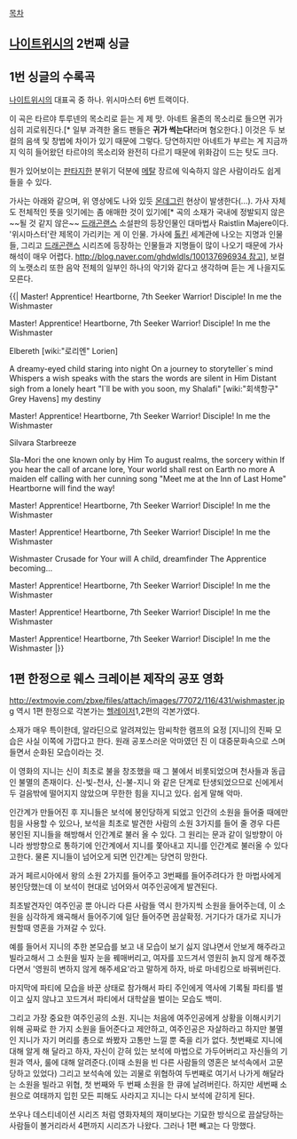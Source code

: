 [[목차]]
== [[나이트위시]]의 2번째 싱글 ==

== 1번 싱글의 수록곡 ==

[[나이트위시]]의 대표곡 중 하나. 위시마스터 6번 트랙이다. 

{{{#!html
<object width="480" height="385"><param name="movie" value="http://www.youtube.com/v/gg5_mlQOsUQ?fs=1&amp;hl=ko_KR"></param><param name="allowFullScreen" value="true"></param><param name="allowscriptaccess" value="always"></param><embed src="http://www.youtube.com/v/gg5_mlQOsUQ?fs=1&amp;hl=ko_KR" type="application/x-shockwave-flash" allowscriptaccess="always" allowfullscreen="true" width="480" height="385"></embed></object>
}}}
이 곡은 타르야 투루넨의 목소리로 듣는 게 제 맛. 아네트 올존의 목소리로 들으면 귀가 심히 괴로워진다.[* 일부 과격한 올드 팬들은 '''귀가 썩는다!'''라며 혐오한다.] 이것은 두 보컬의 음색 및 창법에 차이가 있기 때문에 그렇다. 당연하지만 아네트가 부르는 게 지금까지 익히 들어왔던 타르야의 목소리와 완전히 다르기 때문에 위화감이 드는 탓도 크다.

뭔가 있어보이는 [[판타지]]한 분위기 덕분에 [[메탈]] 장르에 익숙하지 않은 사람이라도 쉽게 들을 수 있다.

가사는 아래와 같으며, 위 영상에도 나와 있듯 [[몬데그린]] 현상이 발생한다(…). 가사 자체도 전체적인 뜻을 잇기에는 좀 애매한 것이 있기에[* 곡의 소재가 국내에 정발되지 않은 ~~될 것 같지 않은~~ [[드래곤랜스]] 소설판의 등장인물인 대마법사 Raistlin Majere이다. '위시마스터'란 제목이 가리키는 게 이 인물. 가사에 [[톨킨]] 세계관에 나오는 지명과 인물들, 그리고 [[드래곤랜스]] 시리즈에 등장하는 인물들과 지명들이 많이 나오기 때문에 가사 해석이 매우 어렵다. [[http://blog.naver.com/ghdwldls/100137696934 참고]]], 보컬의 노랫소리 또한 음악 전체의 일부인 하나의 악기와 같다고 생각하며 듣는 게 나을지도 모른다.

{{|
Master!
Apprentice!
Heartborne, 7th Seeker
Warrior!
Disciple!
In me the Wishmaster

Master!
Apprentice!
Heartborne, 7th Seeker
Warrior!
Disciple!
In me the Wishmaster

Elbereth
[wiki:"로리엔" Lorien]

A dreamy-eyed child staring into night
On a journey to storyteller`s mind
Whispers a wish speaks with the stars the words are silent in Him
Distant sigh from a lonely heart
"I`ll be with you soon, my Shalafi"
[wiki:"회색항구" Grey Havens] my destiny

Master!
Apprentice!
Heartborne, 7th Seeker
Warrior!
Disciple!
In me the Wishmaster

Silvara
Starbreeze

Sla-Mori the one known only by Him
To august realms, the sorcery within
If you hear the call of arcane lore,
Your world shall rest on Earth no more
A maiden elf calling with her cunning song
"Meet me at the Inn of Last Home"
Heartborne will find the way!

Master!
Apprentice!
Heartborne, 7th Seeker
Warrior!
Disciple!
In me the Wishmaster

Master!
Apprentice!
Heartborne, 7th Seeker
Warrior!
Disciple!
In me the Wishmaster

Wishmaster
Crusade for Your will
A child, dreamfinder
The Apprentice becoming...

Master!
Apprentice!
Heartborne, 7th Seeker
Warrior!
Disciple!
In me the Wishmaster

Master!
Apprentice!
Heartborne, 7th Seeker
Warrior!
Disciple!
In me the Wishmaster

Master!
Apprentice!
Heartborne, 7th Seeker
Warrior!
Disciple!
In me the Wishmaster 
|}}



== 1편 한정으로 웨스 크레이븐 제작의 공포 영화 ==
http://extmovie.com/zbxe/files/attach/images/77072/116/431/wishmaster.jpg
역시 1편 한정으로 각본가는 [[헬레이저]]1,2편의 각본가였다. 

소재가 매우 특이한데, 알라딘으로 알려져있는 맘씨착한 램프의 요정 [지니]의 진짜 모습은 사실 이쪽에 가깝다고 한다. 원래 공포스러운 악마였던 진 이 대중문화속으로 스며들면서 순화된 모습이라는 것.

이 영화의 지니는 신이 최초로 불을 창조했을 때 그 불에서 비롯되었으며 천사들과 동급인 불멸의 존재이다. 신-빛-천사, 신-불-지니 와 같은 단계로 탄생되었으므로 신에게서 두 걸음밖에 떨어지지 않았으며 무한한 힘을 지니고 있다. 쉽게 말해 악마.

인간계가 만들어진 후 지니들은 보석에 봉인당하게 되었고 인간의 소원을 들어줄 때에만 힘을 사용할 수 있으나, 보석을 최초로 발견한 사람의 소원 3가지를 들어 줄 경우 다른 봉인된 지니들을 해방해서 인간계로 불러 올 수 있다. 그 원리는 문과 같이 일방향이 아니라 쌍방향으로 통하기에 인간계에서 지니를 쫓아내고 지니를 인간계로 불러올 수 있다고한다. 물론 지니들이 넘어오게 되면 인간계는 당연히 망한다.

과거 페르시아에서 왕의 소원 2가지를 들어주고 3번째를 들어주려다가 한 마법사에게 봉인당했는데 이 보석이 현대로 넘어와서 여주인공에게 발견된다.

최초발견자인 여주인공 뿐 아니라 다른 사람들 역시 한가지씩 소원을 들어주는데, 이 소원을 심각하게 왜곡해서 들어주기에 일단 들어주면 끔살확정. 거기다가 대가로 지니가 원할때 영혼을 가져갈 수 있다.

예를 들어서 지니의 추한 본모습를 보고 내 모습이 보기 싫지 않냐면서 안보게 해주라고 빌라고해서 그 소원을 빌자 눈을 꿰매버리고, 여자를 꼬드겨서 영원히 늙지 않게 해주겠다면서 '영원히 변하지 않게 해주세요'라고 말하게 하자, 바로 마네킹으로 바꿔버린다. 

마지막에 파티에 모습을 바꾼 상태로 참가해서 파티 주인에게 역사에 기록될 파티를 벌이고 싶지 않냐고 꼬드겨서 파티에서 대학살을 벌이는 모습도 백미.

그리고 가장 중요한 여주인공의 소원.
지니는 처음에 여주인공에게 상황을 이해시키기 위해 공짜로 한 가지 소원을 들어준다고 제안하고, 여주인공은 자살하라고 하지만 불멸인 지니가 자기 머리를 총으로 쏴봤자 고통만 느낄 뿐 죽을 리가 없다. 첫번째로 지니에 대해 알게 해 달라고 하자, 자신이 갇혀 있는 보석에 마법으로 가두어버리고 자신들의 기원과 역사, 룰에 대해 알려준다.(이때 소원을 빈 다른 사람들의 영혼은 보석속에서 고문당하고 있었다) 그리고 보석속에 있는 괴물로 위협하여 두번째로 여기서 나가게 해달라는 소원을 빌라고 위협, 첫 번째와 두 번째 소원을 한 큐에 날려버린다. 하지만 세번째 소원으로 여태까지 입힌 모든 피해도 사라지고 지니는 다시 보석에 갇히게 된다.

쏘우나 데스티네이션 시리즈 처럼 영화자체의 재미보다는 기묘한 방식으로 끔살당하는 사람들이 볼거리라서 4편까지 시리즈가 나왔다. 그러나 1편 빼고는 다 망했다.
